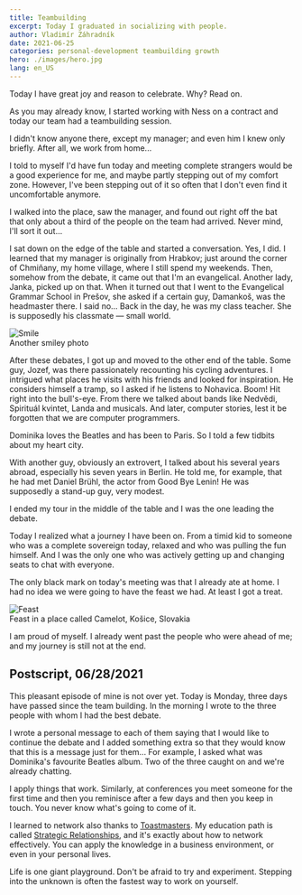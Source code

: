 ```yaml
---
title: Teambuilding
excerpt: Today I graduated in socializing with people.
author: Vladimír Záhradník
date: 2021-06-25
categories: personal-development teambuilding growth
hero: ./images/hero.jpg
lang: en_US
---
```


Today I have great joy and reason to celebrate. Why? Read on.

As you may already know, I started working with Ness on a contract and today our team had a teambuilding session.

I didn't know anyone there, except my manager; and even him I knew only briefly. After all, we work from home...

I told to myself I'd have fun today and meeting complete strangers would be a good experience for me, and maybe partly stepping out of my comfort zone. However, I've been stepping out of it so often that I don't even find it uncomfortable anymore.

I walked into the place, saw the manager, and found out right off the bat that only about a third of the people on the team had arrived. Never mind, I'll sort it out...

I sat down on the edge of the table and started a conversation. Yes, I did. I learned that my manager is originally from Hrabkov; just around the corner of Chmiňany, my home village, where I still spend my weekends. Then, somehow from the debate, it came out that I'm an evangelical. Another lady, Janka, picked up on that. When it turned out that I went to the Evangelical Grammar School in Prešov, she asked if a certain guy, Damankoš, was the headmaster there. I said no... Back in the day, he was my class teacher. She is supposedly his classmate — small world.

<div className="Image__Medium">
  <img src="./images/smile.jpg" alt="Smile" />
  <figcaption>Another smiley photo</figcaption>
</div>

After these debates, I got up and moved to the other end of the table. Some guy, Jozef, was there passionately recounting his cycling adventures. I intrigued what places he visits with his friends and looked for inspiration. He considers himself a tramp, so I asked if he listens to Nohavica. Boom! Hit right into the bull's-eye. From there we talked about bands like Nedvědi, Spirituál kvintet, Landa and musicals. And later, computer stories, lest it be forgotten that we are computer programmers.

Dominika loves the Beatles and has been to Paris. So I told a few tidbits about my heart city.

With another guy, obviously an extrovert, I talked about his several years abroad, especially his seven years in Berlin. He told me, for example, that he had met Daniel Brühl, the actor from Good Bye Lenin! He was supposedly a stand-up guy, very modest.

I ended my tour in the middle of the table and I was the one leading the debate.

Today I realized what a journey I have been on. From a timid kid to someone who was a complete sovereign today, relaxed and who was pulling the fun himself. And I was the only one who was actively getting up and changing seats to chat with everyone.

The only black mark on today's meeting was that I already ate at home. I had no idea we were going to have the feast we had. At least I got a treat.

<div className="Image__Medium">
  <img src="./images/feast.jpg" alt="Feast" />
  <figcaption>Feast in a place called Camelot, Košice, Slovakia</figcaption>
</div>

I am proud of myself. I already went past the people who were ahead of me; and my journey is still not at the end.

## Postscript, 06/28/2021
This pleasant episode of mine is not over yet. Today is Monday, three days have passed since the team building. In the morning I wrote to the three people with whom I had the best debate.

I wrote a personal message to each of them saying that I would like to continue the debate and I added something extra so that they would know that this is a message just for them... For example, I asked what was Dominika's favourite Beatles album. Two of the three caught on and we're already chatting.

I apply things that work. Similarly, at conferences you meet someone for the first time and then you reminisce after a few days and then you keep in touch. You never know what's going to come of it.

I learned to network also thanks to [Toastmasters][toastmasters]. My education path is called [Strategic Relationships][strategic-relationships], and it's exactly about how to network effectively. You can apply the knowledge in a business environment, or even in your personal lives.

Life is one giant playground. Don't be afraid to try and experiment. Stepping into the unknown is often the fastest way to work on yourself.

[//]: # (Used references)
[toastmasters]: https://www.toastmasters.org/
[strategic-relationships]: https://www.toastmasters.org/pathways-overview/pathways-strategic-relationships-path